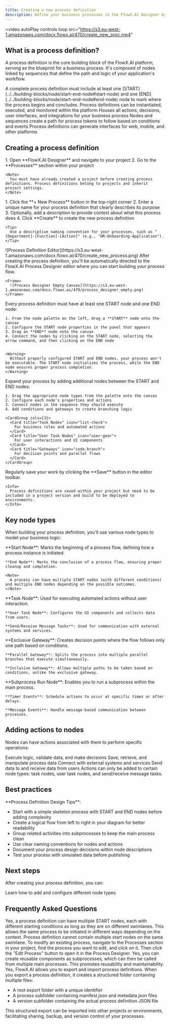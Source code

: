 ```yaml
---
title: Creating a new process definition
description: Define your business processes in the FlowX.AI Designer by creating process definitions that model your workflows.
---
```



<video
autoPlay
controls
loop
src="https://s3.eu-west-1.amazonaws.com/docx.flowx.ai/470/create_new_proc.mp4"
></video>

## What is a process definition?

A process definition is the core building block of the FlowX.AI platform, serving as the blueprint for a business process. It's composed of nodes linked by sequences that define the path and logic of your application's workflow.

<Info>
A complete process definition must include at least one [START](../../building-blocks/node/start-end-node#start-node) and one [END](../../building-blocks/node/start-end-node#end-node) node to mark where the process begins and concludes.
</Info>

<CardGroup cols={2}>
  <Card title="Executable Blueprint" icon="diagram-project">
    Process definitions can be instantiated, executed, and monitored within the platform
  </Card>
  <Card title="Business Logic Container" icon="gears">
    Houses all actions, decisions, user interfaces, and integrations for your business process
  </Card>
  <Card title="Event-Driven Flow" icon="sitemap">
    Nodes and sequences create a path for process tokens to follow based on conditions and events
  </Card>
  <Card title="Multi-Platform Support" icon="display">
    Process definitions can generate interfaces for web, mobile, and other platforms
  </Card>
</CardGroup>

## Creating a process definition

<Steps>
  <Step title="Access the Process Definitions Section">
    1. Open **FlowX.AI Designer** and navigate to your project
    2. Go to the **Processes** section within your project
    
    <Note>
      You must have already created a project before creating process definitions. Process definitions belong to projects and inherit project settings.
    </Note>
  </Step>
  
  <Step title="Create a New Process Definition">
    1. Click the **+ New Process** button in the top-right corner
    2. Enter a unique name for your process definition that clearly describes its purpose
    3. Optionally, add a description to provide context about what this process does
    4. Click **Create** to create the new process definition
    
    <Tip>
      Use a descriptive naming convention for your processes, such as "[Department]-[Function]-[Action]" (e.g., "HR-Onboarding-Application").
    </Tip>
  
  <Frame>
  ![Process Definition Editor](https://s3.eu-west-1.amazonaws.com/docx.flowx.ai/470/create_new_process.png)
  </Frame>
  
  </Step>
  
  <Step title="Configure the Process Definition">
    After creating the process definition, you'll be automatically directed to the FlowX.AI Process Designer editor where you can start building your process flow.
    
    <Frame>
      ![Process Designer Empty Canvas](https://s3.eu-west-1.amazonaws.com/docx.flowx.ai/470/process_designer_empty.png)
    </Frame>
  </Step>
  
  <Step title="Add Start and End Nodes">
    Every process definition must have at least one START node and one END node:
    
    1. From the node palette on the left, drag a **START** node onto the canvas
    2. Configure the START node properties in the panel that appears
    3. Drag an **END** node onto the canvas
    4. Connect the nodes by clicking on the START node, selecting the arrow command, and then clicking on the END node
    

    <Warning>
      Without properly configured START and END nodes, your process won't be executable. The START node initializes the process, while the END node ensures proper process completion.
    </Warning>
  </Step>
  
  <Step title="Build Your Process Flow">
    Expand your process by adding additional nodes between the START and END nodes:
    
    1. Drag the appropriate node types from the palette onto the canvas
    2. Configure each node's properties and actions
    3. Connect nodes in the sequence they should execute
    4. Add conditions and gateways to create branching logic
    
    <CardGroup cols={3}>
      <Card title="Task Nodes" icon="list-check">
        For business rules and automated actions
      </Card>
      <Card title="User Task Nodes" icon="user-gear">
        For user interactions and UI components
      </Card>
      <Card title="Gateways" icon="code-branch">
        For decision points and parallel flows
      </Card>
    </CardGroup>
  </Step>
  
  <Step title="Save Your Process Definition">
    Regularly save your work by clicking the **Save** button in the editor toolbar.
    
    <Info>
      Process definitions are saved within your project but need to be included in a project version and build to be deployed to environments.
    </Info>
  </Step>
</Steps>

## Key node types

When building your process definition, you'll use various node types to model your business logic:

<AccordionGroup>
  <Accordion title="Start and End Nodes">
    **Start Node**: Marks the beginning of a process flow, defining how a process instance is initiated.
    
    **End Node**: Marks the conclusion of a process flow, ensuring proper cleanup and completion.
    
    <Note>
      A process can have multiple START nodes (with different conditions) and multiple END nodes depending on the possible outcomes.
    </Note>
  </Accordion>
  
  <Accordion title="Task Nodes">
    **Task Node**: Used for executing automated actions without user interaction.
    
    **User Task Node**: Configures the UI components and collects data from users.
    
    **Send/Receive Message Tasks**: Used for communication with external systems and services.
  </Accordion>
  
  <Accordion title="Gateway Nodes">
    **Exclusive Gateway**: Creates decision points where the flow follows only one path based on conditions.
    
    **Parallel Gateway**: Splits the process into multiple parallel branches that execute simultaneously.
    
    **Inclusive Gateway**: Allows multiple paths to be taken based on conditions, unlike the exclusive gateway.
  </Accordion>
  
  <Accordion title="Special Nodes">
    **Subprocess Run Node**: Enables you to run a subprocess within the main process.
    
    **Timer Events**: Schedule actions to occur at specific times or after delays.
    
    **Message Events**: Handle message-based communication between processes.
  </Accordion>
</AccordionGroup>

## Adding actions to nodes

Nodes can have actions associated with them to perform specific operations:

<CardGroup cols={2}>
  <Card title="Business Rules" icon="code">
    Execute logic, validate data, and make decisions
  </Card>
  <Card title="Data Operations" icon="database">
    Save, retrieve, and manipulate process data
  </Card>
  <Card title="Integration" icon="plug">
    Connect with external systems and services
  </Card>
  <Card title="UI Interactions" icon="display">
    Send data to and receive data from users
  </Card>
</CardGroup>

<Note>
Actions can only be added to certain node types: task nodes, user task nodes, and send/receive message tasks.
</Note>

## Best practices

<Tip>
**Process Definition Design Tips**:

- Start with a simple skeleton process with START and END nodes before adding complexity
- Create a logical flow from left to right in your diagram for better readability
- Group related activities into subprocesses to keep the main process clean
- Use clear naming conventions for nodes and actions
- Document your process design decisions within node descriptions
- Test your process with simulated data before publishing
</Tip>

## Next steps

After creating your process definition, you can:

  <Card title="Add Nodes to Your Process" icon="circle-plus" href="../managing-a-project-flow/adding-a-new-node">
    Learn how to add and configure different node types
  </Card>


## Frequently Asked Questions

<AccordionGroup>
  <Accordion title="Can a process have multiple START nodes?">
    Yes, a process definition can have multiple START nodes, each with different starting conditions as long as they are on different swimlanes. This allows the same process to be initiated in different ways depending on the context.
  
  <Info>
  Process definition cannot contain multiple start nodes on the same swimlane.
  </Info>


  </Accordion>
  
  <Accordion title="How do I modify an existing process definition?">
    To modify an existing process, navigate to the Processes section in your project, find the process you want to edit, and click on it. Then click the "Edit Process" button to open it in the Process Designer.
  </Accordion>
  
  <Accordion title="Can I reuse parts of a process definition?">
    Yes, you can create reusable components as subprocesses, which can then be called from multiple main processes. This promotes reusability and maintainability.
  </Accordion>

  
<Accordion title="Can I export or import process definitions?">
  Yes, FlowX.AI allows you to export and import process definitions. When you export a process definition, it creates a structured folder containing multiple files:

  - A root export folder with a unique identifier
  - A process subfolder containing manifest.json and metadata.json files
  - A version subfolder containing the actual process definition JSON file

  This structured export can be imported into other projects or environments, facilitating sharing, backup, and version control of your processes.
</Accordion>
</AccordionGroup>